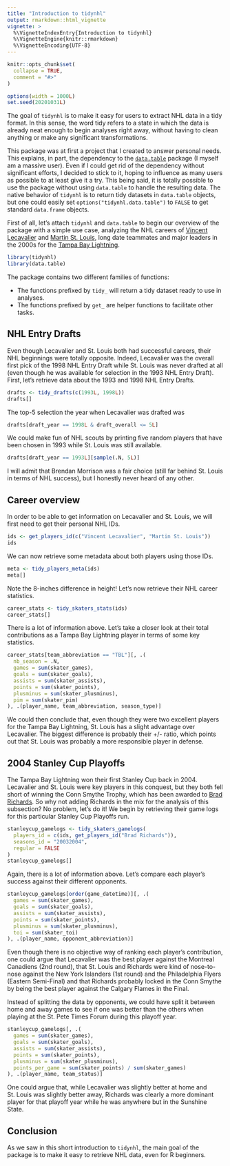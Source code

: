 ```yaml
---
title: "Introduction to tidynhl"
output: rmarkdown::html_vignette
vignette: >
  %\VignetteIndexEntry{Introduction to tidynhl}
  %\VignetteEngine{knitr::rmarkdown}
  %\VignetteEncoding{UTF-8}
---
```


```r
knitr::opts_chunk$set(
  collapse = TRUE,
  comment = "#>"
)

options(width = 1000L)
set.seed(20201031L)
```

The goal of `tidynhl` is to make it easy for users to extract NHL data in a tidy format. In this
sense, the word tidy refers to a state in which the data is already neat enough to begin analyses
right away, without having to clean anything or make any significant transformations.

This package was at first a project that I created to answer personal needs. This explains, in part,
the dependency to the [`data.table`](https://rdatatable.gitlab.io/data.table/) package (I myself am
a massive user). Even if I could get rid of the dependency without significant efforts, I decided to
stick to it, hoping to influence as many users as possible to at least give it a try. This being
said, it is totally possible to use the package without using `data.table` to handle the resulting
data. The native behavior of `tidynhl` is to return tidy datasets in `data.table` objects, but one
could easily set `options("tidynhl.data.table")` to `FALSE` to get standard `data.frame` objects.

First of all, let's attach `tidynhl` and `data.table` to begin our overview of the package with a
simple use case, analyzing the NHL careers of
[Vincent Lecavalier](https://www.nhl.com/player/vincent-lecavalier-8467329) and
[Martin St. Louis](https://www.nhl.com/player/martin-st-louis-8466378), long date teammates and
major leaders in the 2000s for the [Tampa Bay Lightning](https://www.nhl.com/lightning).

```r
library(tidynhl)
library(data.table)
```

The package contains two different families of functions:

- The functions prefixed by `tidy_` will return a tidy dataset ready to use in analyses.
- The functions prefixed by `get_` are helper functions to facilitate other tasks.

## NHL Entry Drafts

Even though Lecavalier and St. Louis both had successful careers, their NHL beginnings were totally
opposite. Indeed, Lecavalier was the overall first pick of the 1998 NHL Entry Draft while St. Louis
was never drafted at all (even though he was available for selection in the 1993 NHL Entry Draft).
First, let's retrieve data about the 1993 and 1998 NHL Entry Drafts.

```r
drafts <- tidy_drafts(c(1993L, 1998L))
drafts[]
```

The top-5 selection the year when Lecavalier was drafted was

```r
drafts[draft_year == 1998L & draft_overall <= 5L]
```

We could make fun of NHL scouts by printing five random players that have been chosen in 1993 while
St. Louis was still available.

```r
drafts[draft_year == 1993L][sample(.N, 5L)]
```

I will admit that Brendan Morrison was a fair choice (still far behind St. Louis in terms of NHL
success), but I honestly never heard of any other.

## Career overview

In order to be able to get information on Lecavalier and St. Louis, we will first need to get their
personal NHL IDs.

```r
ids <- get_players_id(c("Vincent Lecavalier", "Martin St. Louis"))
ids
```

We can now retrieve some metadata about both players using those IDs.

```r
meta <- tidy_players_meta(ids)
meta[]
```

Note the 8-inches difference in height! Let's now retrieve their NHL career statistics.

```r
career_stats <- tidy_skaters_stats(ids)
career_stats[]
```

There is a lot of information above. Let's take a closer look at their total contributions as a
Tampa Bay Lightning player in terms of some key statistics.

```r
career_stats[team_abbreviation == "TBL"][, .(
  nb_season = .N,
  games = sum(skater_games),
  goals = sum(skater_goals),
  assists = sum(skater_assists),
  points = sum(skater_points),
  plusminus = sum(skater_plusminus),
  pim = sum(skater_pim)
), .(player_name, team_abbreviation, season_type)]
```

We could then conclude that, even though they were two excellent players for the Tampa Bay
Lightning, St. Louis has a slight advantage over Lecavalier. The biggest difference is probably
their +/- ratio, which points out that St. Louis was probably a more responsible player in defense.

## 2004 Stanley Cup Playoffs

The Tampa Bay Lightning won their first Stanley Cup back in 2004. Lecavalier and St. Louis were key
players in this conquest, but they both fell short of winning the Conn Smythe Trophy, which has been
awarded to [Brad Richards](https://www.nhl.com/player/brad-richards-8467389). So why not adding
Richards in the mix for the analysis of this subsection? No problem, let's do it! We begin by
retrieving their game logs for this particular Stanley Cup Playoffs run.

```r
stanleycup_gamelogs <- tidy_skaters_gamelogs(
  players_id = c(ids, get_players_id("Brad Richards")),
  seasons_id = "20032004",
  regular = FALSE
)
stanleycup_gamelogs[]
```

Again, there is a lot of information above. Let's compare each player's success against their
different opponents.

```r
stanleycup_gamelogs[order(game_datetime)][, .(
  games = sum(skater_games),
  goals = sum(skater_goals),
  assists = sum(skater_assists),
  points = sum(skater_points),
  plusminus = sum(skater_plusminus),
  toi = sum(skater_toi)
), .(player_name, opponent_abbreviation)]
```

Even though there is no objective way of ranking each player's contribution, one could argue that
Lecavalier was the best player against the Montreal Canadiens (2nd round), that St. Louis and
Richards were kind of nose-to-nose against the New York Islanders (1st round) and the Philadelphia
Flyers (Eastern Semi-Final) and that Richards probably locked in the Conn Smythe by being the best
player against the Calgary Flames in the Final.

Instead of splitting the data by opponents, we could have split it between home and away games to
see if one was better than the others when playing at the St. Pete Times Forum during this playoff
year.

```r
stanleycup_gamelogs[, .(
  games = sum(skater_games),
  goals = sum(skater_goals),
  assists = sum(skater_assists),
  points = sum(skater_points),
  plusminus = sum(skater_plusminus),
  points_per_game = sum(skater_points) / sum(skater_games)
), .(player_name, team_status)]
```

One could argue that, while Lecavalier was slightly better at home and St. Louis was slightly better
away, Richards was clearly a more dominant player for that playoff year while he was anywhere but in
the Sunshine State.

## Conclusion

As we saw in this short introduction to `tidynhl`, the main goal of the package is to make it easy
to retrieve NHL data, even for R beginners.
